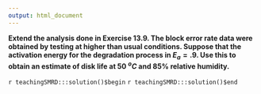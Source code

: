 ```yaml
---
output: html_document
---
```


__Extend the analysis done in Exercise 13.9.  The block error rate data were obtained by testing at higher than usual conditions. Suppose that the activation energy for the degradation process in $E_{a}=.9$. Use this to obtain an estimate of disk life at $50\;^oC$ and $85\%$ relative humidity.__

`r teachingSMRD:::solution()$begin`
`r teachingSMRD:::solution()$end`
